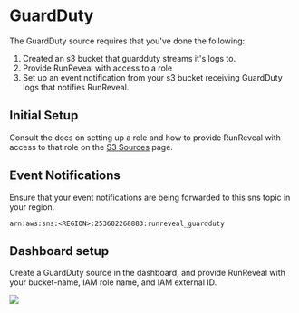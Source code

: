 # GuardDuty

The GuardDuty source requires that you've done the following:
1. Created an s3 bucket that guardduty streams it's logs to.
2. Provide RunReveal with access to a role 
3. Set up an event notification from your s3 bucket receiving GuardDuty logs that notifies RunReveal.

## Initial Setup
Consult the docs on setting up a role and how to provide RunReveal with access to that role on the [S3 Sources](/Sources/S3-Sources) page.

## Event Notifications
Ensure that your event notifications are being forwarded to this sns topic in your region.
```
arn:aws:sns:<REGION>:253602268883:runreveal_guardduty
```

## Dashboard setup
Create a GuardDuty source in the dashboard, and provide RunReveal with your bucket-name, IAM role name, and IAM external ID.

<img src="/guardduty-1.png"/>